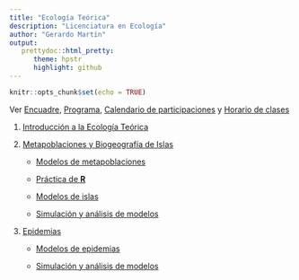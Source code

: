 ```yaml
---
title: "Ecología Teórica"
description: "Licenciatura en Ecología"
author: "Gerardo Martín"
output:
   prettydoc::html_pretty:
      theme: hpstr
      highlight: github
---
```


```r
knitr::opts_chunk$set(echo = TRUE)
```

Ver [Encuadre](Encuadre.pdf), [Programa](Programa.pdf), [Calendario de participaciones](Calendario-EcoTeorica.xlsx) y [Horario de clases](Horario.pdf)
    
1. [Introducción a la Ecología Teórica](Historia.pdf)

2. [Metapoblaciones y Biogeografía de Islas](Metapoblaciones.pdf)

    - [Modelos de metapoblaciones](Modelos-meta.pdf)
    
    - [Práctica de **R**](deSolve.pdf)
    
    - [Modelos de islas](Modelos-islas.pdf)
    
    - [Simulación y análisis de modelos](Simulacion-meta.Rmd)

3. [Epidemias](Epidemias.pdf)

    - [Modelos de epidemias](Modelos-epi.pdf)
    
    - [Simulación y análisis de modelos](Simulacion-epi.Rmd)

